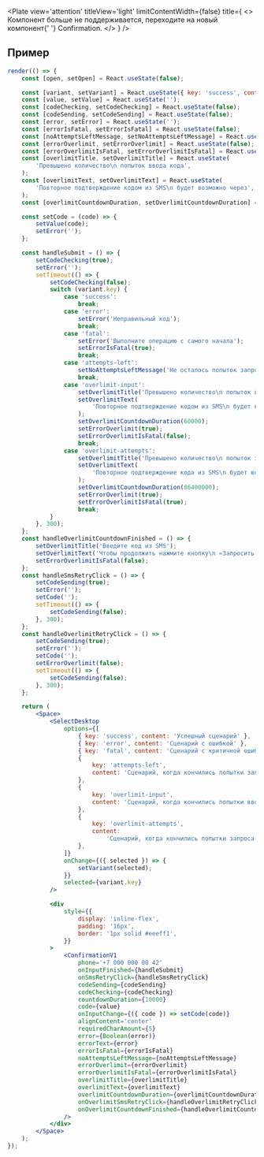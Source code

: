 
<Plate
    view='attention'
    titleView='light'
    limitContentWidth={false}
    title={
        <>
            Компонент больше не поддерживается, переходите на новый компонент{' '}
            <Link href='https://core-ds.github.io/core-components/master/?path=/docs/confirmation--docs'>
                Confirmation.
            </Link>
        </>
    }
/>

## Пример

```jsx live
render(() => {
    const [open, setOpen] = React.useState(false);

    const [variant, setVariant] = React.useState({ key: 'success', content: 'Успешный сценарий' });
    const [value, setValue] = React.useState('');
    const [codeChecking, setCodeChecking] = React.useState(false);
    const [codeSending, setCodeSending] = React.useState(false);
    const [error, setError] = React.useState('');
    const [errorIsFatal, setErrorIsFatal] = React.useState(false);
    const [noAttemptsLeftMessage, setNoAttemptsLeftMessage] = React.useState('');
    const [errorOverlimit, setErrorOverlimit] = React.useState(false);
    const [errorOverlimitIsFatal, setErrorOverlimitIsFatal] = React.useState(false);
    const [overlimitTitle, setOverlimitTitle] = React.useState(
        'Превышено количество\n попыток ввода кода',
    );
    const [overlimitText, setOverlimitText] = React.useState(
        'Повторное подтверждение кодом из SMS\n будет возможно через',
    );
    const [overlimitCountdownDuration, setOverlimitCountdownDuration] = React.useState(10000);

    const setCode = (code) => {
        setValue(code);
        setError('');
    };

    const handleSubmit = () => {
        setCodeChecking(true);
        setError('');
        setTimeout(() => {
            setCodeChecking(false);
            switch (variant.key) {
                case 'success':
                    break;
                case 'error':
                    setError('Неправильный код');
                    break;
                case 'fatal':
                    setError('Выполните операцию с самого начала');
                    setErrorIsFatal(true);
                    break;
                case 'attempts-left':
                    setNoAttemptsLeftMessage('Не осталось попыток запроса кода');
                    break;
                case 'overlimit-input':
                    setOverlimitTitle('Превышено количество\n попыток ввода кода');
                    setOverlimitText(
                        'Повторное подтверждение кодом из SMS\n будет возможно через 1 минуту',
                    );
                    setOverlimitCountdownDuration(60000);
                    setErrorOverlimit(true);
                    setErrorOverlimitIsFatal(false);
                    break;
                case 'overlimit-attempts':
                    setOverlimitTitle('Превышено количество\n попыток запроса кода');
                    setOverlimitText(
                        'Повторное подтверждение кода из SMS\n будет возможно через 24 часа ',
                    );
                    setOverlimitCountdownDuration(86400000);
                    setErrorOverlimit(true);
                    setErrorOverlimitIsFatal(true);
                    break;
            }
        }, 300);
    };
    const handleOverlimitCountdownFinished = () => {
        setOverlimitTitle('Введите код из SMS');
        setOverlimitText('Чтобы продолжить нажмите кнопку\n «Запросить новый код»');
        setErrorOverlimitIsFatal(false);
    };
    const handleSmsRetryClick = () => {
        setCodeSending(true);
        setError('');
        setCode('');
        setTimeout(() => {
            setCodeSending(false);
        }, 300);
    };
    const handleOverlimitRetryClick = () => {
        setCodeSending(true);
        setError('');
        setCode('');
        setErrorOverlimit(false);
        setTimeout(() => {
            setCodeSending(false);
        }, 300);
    };

    return (
        <Space>
            <SelectDesktop
                options={[
                    { key: 'success', content: 'Успешный сценарий' },
                    { key: 'error', content: 'Сценарий с ошибкой' },
                    { key: 'fatal', content: 'Сценарий с критичной ошибкой' },
                    {
                        key: 'attempts-left',
                        content: 'Сценарий, когда кончились попытки запроса смс',
                    },
                    {
                        key: 'overlimit-input',
                        content: 'Сценарий, когда кончились попытки ввода и форма заблокирована',
                    },
                    {
                        key: 'overlimit-attempts',
                        content:
                            'Сценарий, когда кончились попытки запроса смс и форма заблокирована',
                    },
                ]}
                onChange={({ selected }) => {
                    setVariant(selected);
                }}
                selected={variant.key}
            />

            <div
                style={{
                    display: 'inline-flex',
                    padding: '16px',
                    border: '1px solid #eeeff1',
                }}
            >
                <ConfirmationV1
                    phone='+7 000 000 00 42'
                    onInputFinished={handleSubmit}
                    onSmsRetryClick={handleSmsRetryClick}
                    codeSending={codeSending}
                    codeChecking={codeChecking}
                    countdownDuration={10000}
                    code={value}
                    onInputChange={({ code }) => setCode(code)}
                    alignContent='center'
                    requiredCharAmount={5}
                    error={Boolean(error)}
                    errorText={error}
                    errorIsFatal={errorIsFatal}
                    noAttemptsLeftMessage={noAttemptsLeftMessage}
                    errorOverlimit={errorOverlimit}
                    errorOverlimitIsFatal={errorOverlimitIsFatal}
                    overlimitTitle={overlimitTitle}
                    overlimitText={overlimitText}
                    overlimitCountdownDuration={overlimitCountdownDuration}
                    onOverlimitSmsRetryClick={handleOverlimitRetryClick}
                    onOverlimitCountdownFinished={handleOverlimitCountdownFinished}
                />
            </div>
        </Space>
    );
});
```
